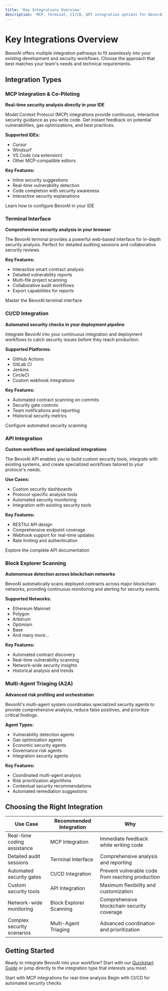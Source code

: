 ```yaml
---
title: 'Key Integrations Overview'
description: 'MCP, Terminal, CI/CD, API integration options for BevorAI'
---
```


# Key Integrations Overview

BevorAI offers multiple integration pathways to fit seamlessly into your existing development and security workflows. Choose the approach that best matches your team's needs and technical requirements.

## Integration Types

### MCP Integration & Co-Piloting

**Real-time security analysis directly in your IDE**

Model Context Protocol (MCP) integrations provide continuous, interactive security guidance as you write code. Get instant feedback on potential vulnerabilities, gas optimizations, and best practices.

**Supported IDEs:**
- Cursor
- Windsurf  
- VS Code (via extension)
- Other MCP-compatible editors

**Key Features:**
- Inline security suggestions
- Real-time vulnerability detection
- Code completion with security awareness
- Interactive security explanations

<Card title="MCP Setup Guide" icon="code" href="/auditors/mcp-integrations">
  Learn how to configure BevorAI in your IDE
</Card>

### Terminal Interface

**Comprehensive security analysis in your browser**

The BevorAI terminal provides a powerful web-based interface for in-depth security analysis. Perfect for detailed auditing sessions and collaborative security reviews.

**Key Features:**
- Interactive smart contract analysis
- Detailed vulnerability reports
- Multi-file project scanning
- Collaborative audit workflows
- Export capabilities for reports

<Card title="Terminal Guide" icon="terminal" href="/auditors/terminal">
  Master the BevorAI terminal interface
</Card>

### CI/CD Integration

**Automated security checks in your deployment pipeline**

Integrate BevorAI into your continuous integration and deployment workflows to catch security issues before they reach production.

**Supported Platforms:**
- GitHub Actions
- GitLab CI
- Jenkins
- CircleCI
- Custom webhook integrations

**Key Features:**
- Automated contract scanning on commits
- Security gate controls
- Team notifications and reporting
- Historical security metrics

<Card title="CI/CD Setup" icon="git-branch" href="/developers/cicd-integration">
  Configure automated security scanning
</Card>

### API Integration

**Custom workflows and specialized integrations**

The BevorAI API enables you to build custom security tools, integrate with existing systems, and create specialized workflows tailored to your protocol's needs.

**Use Cases:**
- Custom security dashboards
- Protocol-specific analysis tools
- Automated security monitoring
- Integration with existing security tools

**Key Features:**
- RESTful API design
- Comprehensive endpoint coverage
- Webhook support for real-time updates
- Rate limiting and authentication

<Card title="API Reference" icon="api" href="/api-reference/introduction">
  Explore the complete API documentation
</Card>

### Block Explorer Scanning

**Autonomous detection across blockchain networks**

BevorAI automatically scans deployed contracts across major blockchain networks, providing continuous monitoring and alerting for security events.

**Supported Networks:**
- Ethereum Mainnet
- Polygon
- Arbitrum
- Optimism
- Base
- And many more...

**Key Features:**
- Automated contract discovery
- Real-time vulnerability scanning
- Network-wide security insights
- Historical analysis and trends

### Multi-Agent Triaging (A2A)

**Advanced risk profiling and orchestration**

BevorAI's multi-agent system coordinates specialized security agents to provide comprehensive analysis, reduce false positives, and prioritize critical findings.

**Agent Types:**
- Vulnerability detection agents
- Gas optimization agents
- Economic security agents
- Governance risk agents
- Integration security agents

**Key Features:**
- Coordinated multi-agent analysis
- Risk prioritization algorithms
- Contextual security recommendations
- Automated remediation suggestions

## Choosing the Right Integration

| Use Case | Recommended Integration | Why |
|----------|------------------------|-----|
| Real-time coding assistance | MCP Integration | Immediate feedback while writing code |
| Detailed audit sessions | Terminal Interface | Comprehensive analysis and reporting |
| Automated security gates | CI/CD Integration | Prevent vulnerable code from reaching production |
| Custom security tools | API Integration | Maximum flexibility and customization |
| Network-wide monitoring | Block Explorer Scanning | Comprehensive blockchain security coverage |
| Complex security scenarios | Multi-Agent Triaging | Advanced coordination and prioritization |

## Getting Started

Ready to integrate BevorAI into your workflow? Start with our [Quickstart Guide](/getting-started/quickstart) or jump directly to the integration type that interests you most.

<CardGroup cols={2}>
  <Card title="For Security Auditors" icon="shield" href="/auditors/mcp-integrations">
    Start with MCP integrations for real-time analysis
  </Card>
  <Card title="For Developers" icon="hammer" href="/developers/cicd-integration">
    Begin with CI/CD for automated security checks
  </Card>
</CardGroup>